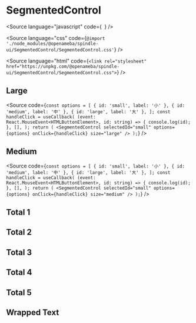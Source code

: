 
<Meta of={SegmentedControlStories} />

# SegmentedControl

<Source
  language="javascript"
  code={`
  `}
/>

<Source
  language="css"
  code={`@import './node_modules/@openameba/spindle-ui/SegmentedControl/SegmentedControl.css'`}
/>

<Source
  language="html"
  code={`<link rel="stylesheet" href="https://unpkg.com/@openameba/spindle-ui/SegmentedControl/SegmentedControl.css">`}
/>

## Large

<Story of={SegmentedControlStories.Large} />

<Source
  code={`
const options = [
  { id: 'small', label: '小' },
  { id: 'medium', label: '中' },
  { id: 'large', label: '大' },
];
const handleClick = useCallback(
  (event: React.MouseEvent<HTMLButtonElement>, id: string) => {
    console.log(id);
  },
  [],
);
return (
  <SegmentedControl
    selectedId="small"
    options={options}
    onClick={handleClick}
    size="large"
  />
);
`}
/>

## Medium

<Story of={SegmentedControlStories.Medium} />

<Source
  code={`
const options = [
  { id: 'small', label: '小' },
  { id: 'medium', label: '中' },
  { id: 'large', label: '大' },
];
const handleClick = useCallback(
  (event: React.MouseEvent<HTMLButtonElement>, id: string) => {
    console.log(id);
  },
  [],
);
return (
  <SegmentedControl
    selectedId="small"
    options={options}
    onClick={handleClick}
    size="medium"
  />
);
`}
/>

## Total 1

<Story of={SegmentedControlStories.Total1} />

## Total 2

<Story of={SegmentedControlStories.Total2} />

## Total 3

<Story of={SegmentedControlStories.Total3} />

## Total 4

<Story of={SegmentedControlStories.Total4} />

## Total 5

<Story of={SegmentedControlStories.Total5} />

## Wrapped Text

<Story of={SegmentedControlStories.WrappedText} />

